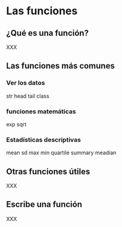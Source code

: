 # Las funciones {#fonctions}

## ¿Qué es una función?

XXX

## Las funciones más comunes

### Ver los datos

str
head
tail
class

### funciones matemáticas

exp
sqrt

### Estadísticas descriptivas

mean
sd
max
min
quartile
summary
meadian

## Otras funciones útiles

XXX

## Escribe una función

XXX
